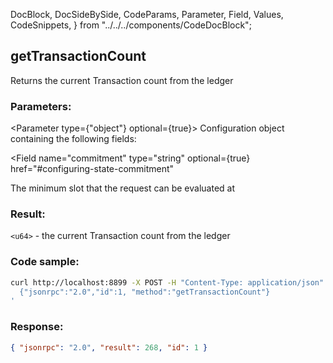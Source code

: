   DocBlock,
  DocSideBySide,
  CodeParams,
  Parameter,
  Field,
  Values,
  CodeSnippets,
} from "../../../components/CodeDocBlock";

<DocBlock>

## getTransactionCount

Returns the current Transaction count from the ledger

<DocSideBySide>
<CodeParams>

### Parameters:

<Parameter type={"object"} optional={true}> 
Configuration object containing the following fields:

<Field
  name="commitment"
  type="string"
  optional={true}
  href="#configuring-state-commitment"
></Field>

<Field name="minContextSlot" type="number" optional={true}>
  The minimum slot that the request can be evaluated at
</Field>

</Parameter>

### Result:

`<u64>` - the current Transaction count from the ledger

</CodeParams>

<CodeSnippets>

### Code sample:

```bash
curl http://localhost:8899 -X POST -H "Content-Type: application/json" -d '
  {"jsonrpc":"2.0","id":1, "method":"getTransactionCount"}
'
```

### Response:

```json
{ "jsonrpc": "2.0", "result": 268, "id": 1 }
```

</CodeSnippets>
</DocSideBySide>
</DocBlock>
